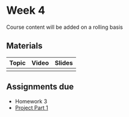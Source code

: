 # Week 4
Course content will be added on a rolling basis

## Materials

| Topic | Video | Slides|
|----|----|----|
|   |   |   |   

## Assignments due
* Homework 3
* [Project Part 1](https://canvas.uw.edu/courses/1835208/assignments/10692178)